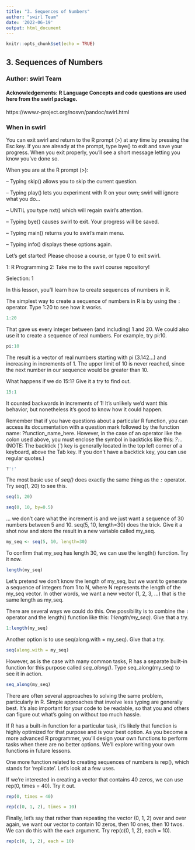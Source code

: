```yaml
---
title: "3. Sequences of Numbers"
author: "swirl Team"
date: '2022-06-19'
output: html_document
---
```


```r
knitr::opts_chunk$set(echo = TRUE)
```
## 3. Sequences of Numbers

### Author: swirl Team

#### Acknowledgements: R Language Concepts and code questions are used here from the swirl package.
https://www.r-project.org/nosvn/pandoc/swirl.html

### When in swirl

You can exit swirl and return to the R prompt (>) at any time by pressing the Esc key.
If you are already at the prompt, type bye() to exit and save your progress. When you
exit properly, you'll see a short message letting you know you've done so.

When you are at the R prompt (>):

-- Typing skip() allows you to skip the current question.

-- Typing play() lets you experiment with R on your own; swirl will ignore what you do...

-- UNTIL you type nxt() which will regain swirl's attention.

-- Typing bye() causes swirl to exit. Your progress will be saved.

-- Typing main() returns you to swirl's main menu.

-- Typing info() displays these options again.

Let's get started!
Please choose a course, or type 0 to exit swirl.

1: R Programming
2: Take me to the swirl course repository!

Selection: 1

In this lesson, you'll learn how to create sequences of numbers in R.

The simplest way to create a sequence of numbers in R is by using the `:` 
operator. Type 1:20 to see how it works.

```r
1:20
```
That gave us every integer between (and including) 1 and 20. We could also use it to
create a sequence of real numbers. For example, try pi:10.

```r
pi:10
``` 
The result is a vector of real numbers starting with pi (3.142...) and increasing in
increments of 1. The upper limit of 10 is never reached, since the next number in our
sequence would be greater than 10.

What happens if we do 15:1? Give it a try to find out.

```r
15:1
``` 

It counted backwards in increments of 1! It's unlikely we'd want this behavior, but
nonetheless it's good to know how it could happen.

Remember that if you have questions about a particular R function, you can access its
documentation with a question mark followed by the function name: ?function_name_here.
However, in the case of an operator like the colon used above, you must enclose the
symbol in backticks like this: *?`:`*. (NOTE: The backtick (`) key is generally located in
the top left corner of a keyboard, above the Tab key. If you don't have a backtick key,
you can use regular quotes.)

```r
?':'
```

The most basic use of *seq()* does exactly the same thing as the *`:`* operator. Try seq(1,
20) to see this.


```r
seq(1, 20)
```

```r
seq(0, 10, by=0.5)
```
... we don't care what the increment is and we just want a sequence of 30 numbers
between 5 and 10. seq(5, 10, length=30) does the trick. Give it a shot now and store the
result in a new variable called my_seq.

```r
my_seq <- seq(5, 10, length=30)
```

 To confirm that my_seq has length 30, we can use the length() function. Try it now.

```r
length(my_seq)
```
Let's pretend we don't know the length of my_seq, but we want to generate a sequence of
integers from 1 to N, where N represents the length of the my_seq vector. In other
words, we want a new vector (1, 2, 3, ...) that is the same length as my_seq.
                         
There are several ways we could do this. One possibility is to combine the `:` operator
and the length() function like this: *1:length(my_seq)*. Give that a try.

```r
1:length(my_seq)
```

Another option is to use seq(along.with = my_seq). Give that a try.

```r
seq(along.with = my_seq)
```
However, as is the case with many common tasks, R has a separate built-in function for
this purpose called *seq_along()*. Type seq_along(my_seq) to see it in action.
```r
seq_along(my_seq)

```
There are often several approaches to solving the same problem, particularly in R.
Simple approaches that involve less typing are generally best. It's also important for
your code to be readable, so that you and others can figure out what's going on without
too much hassle.

If R has a built-in function for a particular task, it's likely that function is highly
optimized for that purpose and is your best option. As you become a more advanced R
programmer, you'll design your own functions to perform tasks when there are no better
options. We'll explore writing your own functions in future lessons.

One more function related to creating sequences of numbers is rep(), which stands for
'replicate'. Let's look at a few uses.

If we're interested in creating a vector that contains 40 zeros, we can use rep(0, times
= 40). Try it out.

```r
rep(0, times = 40)
```

```r
rep(c(0, 1, 2), times = 10)
```
Finally, let's say that rather than repeating the vector (0, 1, 2) over and over again,
we want our vector to contain 10 zeros, then 10 ones, then 10 twos. We can do this with
the `each` argument. Try rep(c(0, 1, 2), each = 10).

```r
rep(c(0, 1, 2), each = 10)
```
